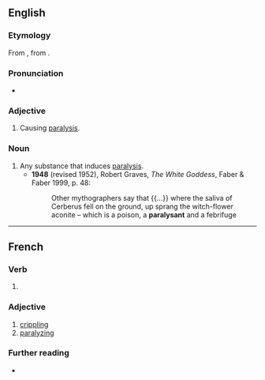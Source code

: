 ==English==

===Etymology===
From {{bor|en|fr|paralysant}}, from {{m|fr|paralyser||to paralyse}}.

===Pronunciation===
* {{IPA|en|/ˈpæɹəlaɪzənt/}}

===Adjective===
{{en-adj}}

# Causing [[paralysis]].

===Noun===
{{en-noun}}

# Any substance that induces [[paralysis]].
#* '''1948''' (revised 1952), Robert Graves, ''The White Goddess'', Faber & Faber 1999, p. 48:
#*: Other mythographers say that {{...}} where the saliva of Cerberus fell on the ground, up sprang the witch-flower aconite – which is a poison, a '''paralysant''' and a febrifuge

----

==French==

===Verb===
{{head|fr|present participle}}

# {{present participle of|fr|paralyser|nocat=1}}

===Adjective===
{{fr-adj}}

# [[crippling]]
# [[paralyzing]]

===Further reading===
* {{R:TLFi}}